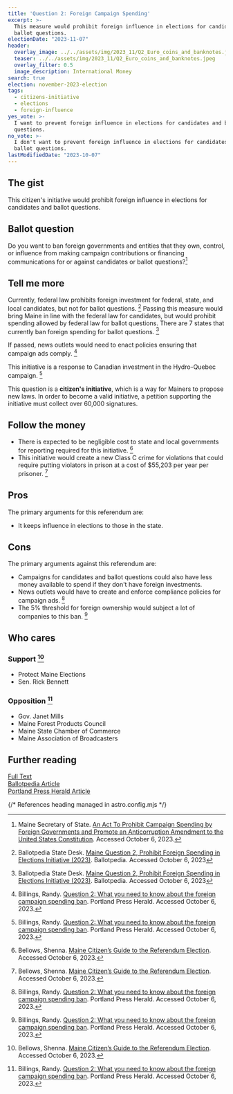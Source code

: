 ```yaml
---
title: 'Question 2: Foreign Campaign Spending'
excerpt: >-
  This measure would prohibit foreign influence in elections for candidates and
  ballot questions.
electionDate: "2023-11-07"
header:
  overlay_image: ../../assets/img/2023_11/Q2_Euro_coins_and_banknotes.jpeg
  teaser: ../../assets/img/2023_11/Q2_Euro_coins_and_banknotes.jpeg
  overlay_filter: 0.5
  image_description: International Money
search: true
election: november-2023-election
tags:
  - citizens-initiative
  - elections
  - foreign-influence
yes_vote: >-
  I want to prevent foreign influence in elections for candidates and ballot
  questions.
no_vote: >-
  I don't want to prevent foreign influence in elections for candidates and
  ballot questions.
lastModifiedDate: "2023-10-07"
---
```


## The gist

This citizen's initiative would prohibit foreign influence in elections for candidates and ballot questions.

## Ballot question

Do you want to ban foreign governments and entities that they own, control, or influence from making campaign contributions or financing communications for or against candidates or ballot questions?[^1]

<YesNoTable yesContent={frontmatter.yes_vote} noContent={frontmatter.no_vote} />

## Tell me more

Currently, federal law prohibits foreign investment for federal, state, and local candidates, but not for ballot questions. [^3] Passing this measure would bring Maine in line with the federal law for candidates, but would prohibit spending allowed by federal law for ballot questions. There are 7 states that currently ban foreign spending for ballot questions. [^3]

If passed, news outlets would need to enact policies ensuring that campaign ads comply. [^4]

This initiative is a response to Canadian investment in the Hydro-Quebec campaign. [^4]

This question is a **citizen's initiative**, which is a way for Mainers to propose new laws. In order to become a valid initiative, a petition supporting the initiative must collect over 60,000 signatures.

## Follow the money

- There is expected to be negligible cost to state and local governments for reporting required for this initiative. [^2]
- This initiative would create a new Class C crime for violations that could require putting violators in prison at a cost of $55,203 per year per prisoner. [^2]

## Pros

The primary arguments for this referendum are:

- It keeps influence in elections to those in the state.

## Cons

The primary arguments against this referendum are:

- Campaigns for candidates and ballot questions could also have less money available to spend if they don't have foreign investments.
- News outlets would have to create and enforce compliance policies for campaign ads. [^4]
- The 5% threshold for foreign ownership would subject a lot of companies to this ban. [^4]

## Who cares

### Support [^2]

- Protect Maine Elections
- Sen. Rick Bennett

### Opposition [^4]

- Gov. Janet Mills
- Maine Forest Products Council
- Maine State Chamber of Commerce
- Maine Association of Broadcasters

## Further reading

[Full Text](https://www.maine.gov/sos/cec/elec/citizens/Prohibit%20Campaign%20Spending%20by%20Foreign.pdf)<br />
[Ballotpedia Article](<https://ballotpedia.org/Maine_Question_2,_Prohibit_Foreign_Spending_in_Elections_Initiative_(2023)>)<br />
[Portland Press Herald Article](https://www.pressherald.com/2023/10/03/question-2-what-you-need-to-know-about-the-foreign-campaign-spending-ban/)

{/* References heading managed in astro.config.mjs */}
[^1]: Maine Secretary of State. [An Act To Prohibit Campaign Spending by Foreign Governments and Promote an Anticorruption Amendment to the United States Constitution](https://www.maine.gov/sos/cec/elec/citizens/Prohibit%20Campaign%20Spending%20by%20Foreign.pdf). Accessed October 6, 2023.
[^2]: Bellows, Shenna. [Maine Citizen’s Guide to the Referendum Election](https://www.maine.gov/sos/cec/elec/upcoming/pdf/citizensguide23.pdf). Accessed October 6, 2023.
[^3]: Ballotpedia State Desk. [Maine Question 2, Prohibit Foreign Spending in Elections Initiative (2023)](<https://ballotpedia.org/Maine_Question_2,_Prohibit_Foreign_Spending_in_Elections_Initiative_(2023)>). Ballotpedia. Accessed October 6, 2023
[^4]: Billings, Randy. [Question 2: What you need to know about the foreign campaign spending ban](https://www.pressherald.com/2023/10/03/question-2-what-you-need-to-know-about-the-foreign-campaign-spending-ban/). Portland Press Herald. Accessed October 6, 2023.
